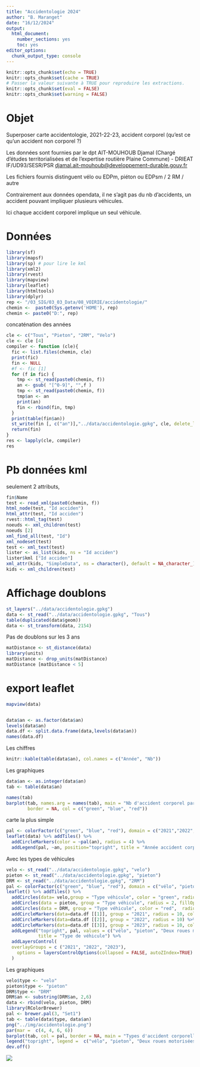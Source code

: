 ```yaml
---
title: "Accidentologie 2024"
author: "B. Maranget"
date: "16/12/2024"
output: 
  html_document: 
    number_sections: yes
    toc: yes
editor_options: 
  chunk_output_type: console
---
```



```r
knitr::opts_chunk$set(echo = TRUE)
knitr::opts_chunk$set(cache = TRUE)
# Passer la valeur suivante à TRUE pour reproduire les extractions.
knitr::opts_chunk$set(eval = FALSE)
knitr::opts_chunk$set(warning = FALSE)
```


# Objet

Superposer carte accidentologie, 2021-22-23, accident corporel (qu'est ce qu'un accident non corporel ?)

Les données sont fournies par le dpt 
AIT-MOUHOUB Djamal (Chargé d'études territorialisées et de l'expertise routière Plaine Commune) - DRIEAT IF/UD93/SESR/PSR <djamal.ait-mouhoub@developpement-durable.gouv.fr>

Les fichiers fournis distinguent vélo ou EDPm, piéton ou EDPsm / 2 RM / autre

Contrairement aux données opendata, il ne s'agit pas du nb d'accidents, un accident pouvant
impliquer plusieurs véhicules.

Ici chaque accident corporel implique un seul véhicule.




# Données




```r
library(sf)
library(mapsf)
library(sp) # pour lire le kml
library(xml2)
library(rvest)
library(mapview)
library(leaflet)
library(htmltools)
library(dplyr)
rep <- "/03_SIG/03_03_Data/08_VOIRIE/accidentologie/"
chemin <-  paste0(Sys.getenv('HOME'), rep)
chemin <- paste0("D:", rep)
```

concaténation des années


```r
cle <- c("Tous", "Pieton", "2RM", "Velo")
cle <- cle [4]
compiler <- function (cle){
  fic <- list.files(chemin, cle)
  print(fic)
  fin <- NULL
  #f <- fic [1]
  for (f in fic) {
    tmp <- st_read(paste0(chemin, f))
    an <- gsub( "[^0-9]", "",f )
    tmp <- st_read(paste0(chemin, f))
    tmp$an <- an
    print(an)
    fin <- rbind(fin, tmp)
  }
  print(table(fin$an))
  st_write(fin [, c("an")],"../data/accidentologie.gpkg", cle, delete_layer = T)
  return(fin)
}
res <- lapply(cle, compiler)
res
```

# Pb données kml

seulement 2 attributs,

```r
fin$Name
test <- read_xml(paste0(chemin, f))
html_node(test, "Id acciden")
html_attr(test, "Id acciden")
rvest::html_tag(test)
noeuds <- xml_children(test)
noeuds [2]
xml_find_all(test, "Id")
xml_nodeset(test)
test <- xml_text(test)
lister <- as_list(kids, ns = "Id acciden")
lister$kml ["Id acciden"]
xml_attr(kids, "SimpleData", ns = character(), default = NA_character_)
kids <- xml_children(test)
```

# Affichage doublons





```r
st_layers("../data/accidentologie.gpkg")
data <- st_read("../data/accidentologie.gpkg", "Tous")
table(duplicated(data$geom))
data <- st_transform(data, 2154)
```

Pas de doublons sur les 3 ans

```r
matDistance <- st_distance(data)
library(units)
matDistance <- drop_units(matDistance)
matDistance [matDistance < 5]
```



# export leaflet


```r
mapview(data)


data$an <- as.factor(data$an)
levels(data$an)
data.df <- split.data.frame(data,levels(data$an))
names(data.df)
```

Les chiffres


```r
knitr::kable(table(data$an), col.names = c("Année", "Nb"))
```


Les graphiques
```r
data$an <- as.integer(data$an)
tab <- table(data$an)

names(tab)
barplot(tab, names.arg = names(tab), main = "Nb d'accident corporel par an",
        border = NA, col = c("green", "blue", "red"))
```



carte la plus simple

```r
pal <- colorFactor(c("green", "blue", "red"), domain = c("2021","2022", "2023"))
leaflet(data) %>% addTiles() %>% 
  addCircleMarkers(color = ~pal(an), radius = 4) %>% 
  addLegend(pal, ~an, position="topright", title = "Année accident corporel")
```

Avec les types de véhicules




```r
velo <- st_read("../data/accidentologie.gpkg", "velo")
pieton <- st_read("../data/accidentologie.gpkg", "pieton")
DRM <- st_read("../data/accidentologie.gpkg", "2RM")
pal <- colorFactor(c("green", "blue", "red"), domain = c("vélo", "pieton", "Deux roues motorisées"))
leaflet() %>% addTiles() %>% 
  addCircles(data= velo,group = "Type véhicule", color = "green", radius = 2, fillOpacity = 1) %>% 
  addCircles(data = pieton, group = "Type véhicule", radius = 2, fillOpacity = 1) %>% 
  addCircles(data = DRM, group = "Type véhicule", color = "red",  radius = 2, fillOpacity = 1) %>% 
  addCircleMarkers(data=data.df [[1]], group = "2021", radius = 10, color = "green") %>% 
  addCircleMarkers(data=data.df [[2]], group = "2022", radius = 10) %>%
  addCircleMarkers(data=data.df [[3]], group = "2023", radius = 10, color = "red") %>%
  addLegend("topright", pal, values = c("vélo", "pieton", "Deux roues motorisées"),
            title = "Type de véhicule") %>%
  addLayersControl(
  overlayGroups = c ("2021", "2022", "2023"),
    options = layersControlOptions(collapsed = FALSE, autoZIndex=TRUE)
  ) 
```


Les graphiques

```r
velo$type <- "velo"
pieton$type <- "pieton"
DRM$type <- "DRM"
DRM$an <- substring(DRM$an, 2,6)
data <- rbind(velo, pieton, DRM)
library(RColorBrewer)
pal <- brewer.pal(3, "Set1")
tab <- table(data$type, data$an)
png("../img/accidentologie.png")
par(mar =  c(4, 4, 6, 6))
barplot(tab, col = pal, border = NA, main = "Types d'accident corporelle par véhicule et par an")
legend("topright", legend =  c("vélo", "pieton", "Deux roues motorisées"), fill = pal)
dev.off()
```

![](../img/accidentologie.png)

